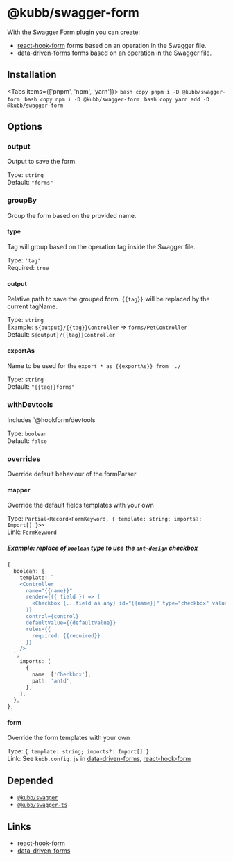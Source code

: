 
# @kubb/swagger-form

With the Swagger Form plugin you can create: 
- [react-hook-form](https://react-hook-form.com) forms based on an operation in the Swagger file.
- [data-driven-forms](https://www.data-driven-forms.org/) forms based on an operation in the Swagger file.

## Installation

<Tabs items={['pnpm', 'npm', 'yarn']}>
  <Tab>
    ```bash copy
    pnpm i -D @kubb/swagger-form
    ```
  </Tab>
    <Tab>
    ```bash copy
    npm i -D @kubb/swagger-form
    ```
  </Tab>
    <Tab>
    ```bash copy
    yarn add -D @kubb/swagger-form
    ```
  </Tab>
</Tabs>

## Options


### output
Output to save the form.

Type: `string` <br/>
Default: `"forms"`

### groupBy
Group the form based on the provided name.

#### type
Tag will group based on the operation tag inside the Swagger file.

Type: `'tag'` <br/>
Required: `true`

#### output
Relative path to save the grouped form.
`{{tag}}` will be replaced by the current tagName.

Type: `string` <br/>
Example: `${output}/{{tag}}Controller` => `forms/PetController` <br/>
Default: `${output}/{{tag}}Controller`

#### exportAs
Name to be used for the `export * as {{exportAs}} from './`

Type: `string` <br/>
Default: `"{{tag}}forms"`

### withDevtools
Includes `@hookform/devtools

Type: `boolean` <br/>
Default: `false`

### overrides
Override default behaviour of the formParser

#### mapper
Override the default fields templates with your own

Type: `Partial<Record<FormKeyword, { template: string; imports?: Import[] }>>` <br/>
Link: [`FormKeyword`](https://github.com/stijnvanhulle/kubb/blob/main/packages/swagger-form/src/parsers/formParser.ts)

##### Example: replace of `boolean` type to use the `ant-design` checkbox

```typescript filename="See react-hook-form and data-driven-forms in examples"
{
  boolean: {
    template: `
    <Controller
      name="{{name}}"
      render={({ field }) => (
        <Checkbox {...field as any} id="{{name}}" type="checkbox" value={field.value? "checked": undefined} checked={field.value} />
      )}
      control={control}
      defaultValue={{defaultValue}}
      rules={{
        required: {{required}}
      }}
    />
  `,
    imports: [
      {
        name: ['Checkbox'],
        path: 'antd',
      },
    ],
  },
},
```

#### form
Override the form templates with your own

Type: `{ template: string; imports?: Import[] }` <br/>
Link: See `kubb.config.js` in [data-driven-forms](/examples/data-driven-forms),  [react-hook-form](/examples/react-hook-form)

## Depended

- [`@kubb/swagger`](/docs/usage/swagger)
- [`@kubb/swagger-ts`](/docs/usage/swagger-ts)

## Links

- [react-hook-form](https://react-hook-form.com)
- [data-driven-forms](https://www.data-driven-forms.org/)